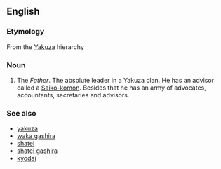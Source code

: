 ==English==

===Etymology===
From the {{etyl|ja}} [[Yakuza]] hierarchy

===Noun===
{{en-noun|pl=oyabuns|pl2=oyabun}}

# The ''Father''. The absolute leader in a Yakuza clan. He has an advisor called a [[Saiko-komon]]. Besides that he has an army of advocates, accountants, secretaries and advisors.

===See also===
* [[yakuza]]
* [[waka gashira]]
* [[shatei]]
* [[shatei gashira]]
* [[kyodai]]